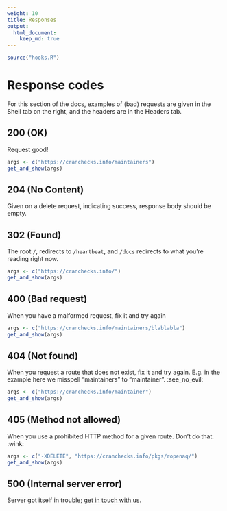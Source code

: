 ```yaml
---
weight: 10
title: Responses
output: 
  html_document:
    keep_md: true
---
```


```r
source("hooks.R")
```

# Response codes

For this section of the docs, examples of (bad) requests are given in the Shell tab on the right, and the headers are in the Headers tab.

## 200 (OK) 

Request good!

```r
args <- c("https://cranchecks.info/maintainers")
get_and_show(args)
```

## 204 (No Content) 

Given on a delete request, indicating success, response body should be empty.

## 302 (Found) 

The root `/`, redirects to `/heartbeat`, and `/docs` redirects to what you're reading right now.

```r
args <- c("https://cranchecks.info/")
get_and_show(args)
```

## 400 (Bad request)

When you have a malformed request, fix it and try again

```r
args <- c("https://cranchecks.info/maintainers/blablabla")
get_and_show(args)
```

## 404 (Not found) 

When you request a route that does not exist, fix it and try again.
E.g. in the example here we misspell "maintainers" to "maintainer". :see_no_evil:

```r
args <- c("https://cranchecks.info/maintainer")
get_and_show(args)
```

## 405 (Method not allowed)

When you use a prohibited HTTP method for a given route.
Don't do that. :wink:

```r
args <- c("-XDELETE", "https://cranchecks.info/pkgs/ropenaq/")
get_and_show(args)
```


## 500 (Internal server error) 

Server got itself in trouble; [get in touch with us](https://github.com/ropenscilabs/cchecksapi/issues).